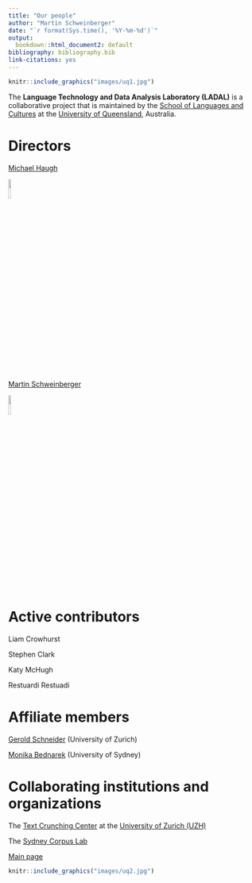 ```yaml
---
title: "Our people"
author: "Martin Schweinberger"
date: "`r format(Sys.time(), '%Y-%m-%d')`"
output:
  bookdown::html_document2: default
bibliography: bibliography.bib
link-citations: yes
---
```

```r
knitr::include_graphics("images/uq1.jpg")
```


The **Language Technology and Data Analysis Laboratory (LADAL)** is a collaborative project that is maintained by the [School of Languages and Cultures](https://languages-cultures.uq.edu.au/) at the [University of Queensland](https://www.uq.edu.au/), Australia.

# Directors{-}

[Michael Haugh](https://languages-cultures.uq.edu.au/profile/1498/michael-haugh)

![](images/michaelhaugh.jpeg){width=10%}

[Martin Schweinberger](https://languages-cultures.uq.edu.au/profile/4295/martin-schweinberger)

![](images/martinschweinberger.jpeg){width=10%}

# Active contributors{-}

Liam Crowhurst

Stephen Clark

Katy McHugh

Restuardi Restuadi

# Affiliate members{-}

[Gerold Schneider](https://www.cl.uzh.ch/de/people/team/compling/gschneid.html) (University of Zurich)

[Monika Bednarek](https://www.sydney.edu.au/arts/about/our-people/academic-staff/monika-bednarek.html) (University of Sydney)

# Collaborating institutions and organizations{-}

The [Text Crunching Center](https://www.cl.uzh.ch/en/TCC.html) at the [University of Zurich (UZH)](https://www.uzh.ch/en.html)

The [Sydney Corpus Lab](https://sydneycorpuslab.com/)

[Main page](https://slcladal.github.io/index.html)

```r
knitr::include_graphics("images/uq2.jpg")
```
